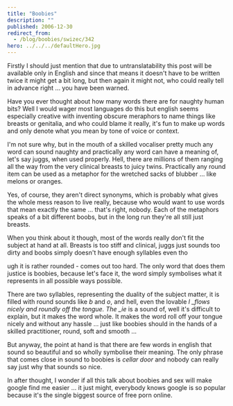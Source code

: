 ```yaml
---
title: "Boobies"
description: ""
published: 2006-12-30
redirect_from:
  - /blog/boobies/swizec/342
hero: ../../../defaultHero.jpg
---
```


Firstly I should just mention that due to untranslatability this post will be available only in English and since that means it doesn't have to be written twice it might get a bit long, but then again it might not, who could really tell in advance right ... you have been warned.

Have you ever thought about how many words there are for naughty human bits? Well I would wager most languages do this but english seems especially creative with inventing obscure meraphors to name things like breasts or genitalia, and who could blame it really, it's fun to make up words and only denote what you mean by tone of voice or context.

I'm not sure why, but in the mouth of a skilled vocaliser pretty much any word can sound naughty and practically any word can have a meaning of, let's say juggs, when used properly. Hell, there are millions of them ranging all the way from the very clinical breasts to juicy twins. Practically any round item can be used as a metaphor for the wretched sacks of blubber ... like melons or oranges.

Yes, of course, they aren't direct synonyms, which is probably what gives the whole mess reason to live really, because who would want to use words that mean exactly the same ... that's right, nobody. Each of the metaphors speaks of a bit different boobs, but in the long run they're all still just breasts.

When you think about it though, most of the words really don't fit the subject at hand at all. Breasts is too stiff and clinical, juggs just sounds too dirty and boobs simply doesn't have enough syllables even tho

ugh it is rather rounded - comes out too hard. The only word that does them justice is boobies, because let's face it, the word simply symbolises what it represents in all possible ways possible.

There are two syllables, representing the duality of the subject matter, it is filled with round sounds like _b_ and _o_, and hell, even the lovable _l \_flows nicely and roundly off the tongue. The \_ie_ is a sound of, well it's difficult to explain, but it makes the word whole. It makes the word roll off your tongue nicely and without any hassle ... just like boobies should in the hands of a skilled practitioner, round, soft and smooth ...

But anyway, the point at hand is that there are few words in english that sound so beautiful and so wholly symbolise their meaning. The only phrase that comes close in sound to boobies is _cellar door_ and nobody can really say just why that sounds so nice.

In after thought, I wonder if all this talk about boobies and sex will make google find me easier ... it just might, everybody knows google is so popular because it's the single biggest source of free porn online.
